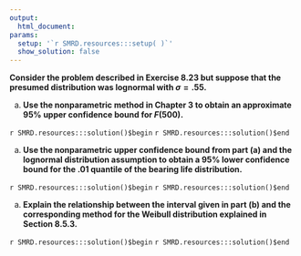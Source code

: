 ```yaml
---
output:
  html_document:
params:
  setup: '`r SMRD.resources:::setup( )`'
  show_solution: false
---
```


__Consider the problem described in Exercise 8.23 but suppose that the presumed distribution was lognormal with $\sigma=.55$.__

a. __Use the nonparametric method in Chapter 3 to obtain an approximate $95\%$ upper confidence bound for $F(500)$.__

`r SMRD.resources:::solution()$begin`
`r SMRD.resources:::solution()$end`

a. __Use the nonparametric upper confidence bound from part (a) and the lognormal distribution assumption to obtain a $95\%$ lower confidence bound for the $.01$ quantile of the bearing life distribution.__

`r SMRD.resources:::solution()$begin`
`r SMRD.resources:::solution()$end`

a. __Explain the relationship between the interval given in part (b) and the corresponding method for the Weibull distribution explained in Section 8.5.3.__

`r SMRD.resources:::solution()$begin`
`r SMRD.resources:::solution()$end`
